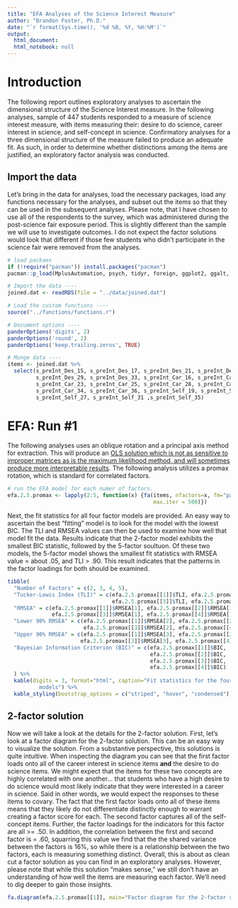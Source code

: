 ```yaml
---
title: "EFA Analyses of the Science Interest Measure"
author: "Brandon Foster, Ph.D."
date: "`r format(Sys.time(), '%d %B, %Y, %H:%M')`"
output:
  html_document:
  html_notebook: null
---
```


# Introduction

The following report outlines exploratory analyses to ascertain the dimensional structure of the Science Interest measure. In the following analyses, sample of 447 students responded to a measure of science interest measure, with items measuring their: desire to do science, career interest in science, and self-concept in science. Confirmatory analyses for a three dimensional structure of the measure failed to produce an adequate fit. As such, in order to determine whether distinctions among the items are justified, an exploratory factor analysis was conducted. 

## Import the data 
Let's bring in the data for analyses, load the necessary packages, load any functions necessary for the analyses, and subset out the items so that they can be used in the subsequent analyses. Please note, that I have chosen to use all of the respondents to the survey, which was administered during the post-science fair exposure period. This is slightly different than the sample we will use to investigate outcomes. I do not expect the factor solutions would look that different if those few students who didn't participate in the science fair were removed from the analyses.

```r
# load packaes
if (!require("pacman")) install.packages("pacman")
pacman::p_load(MplusAutomation, psych, tidyr, foreign, ggplot2, ggalt, ggthemes, readr, dplyr, knitr, scales, pander, lavaan, kableExtra, GPArotation)

# Import the data ----
joined.dat <- readRDS(file = "../data/joined.dat")

# Load the custom functions ----
source("../functions/functions.r")

# Document options ----
panderOptions('digits', 2)
panderOptions('round', 2)
panderOptions('keep.trailing.zeros', TRUE)

# Munge data ----
items <- joined.dat %>%
  select(s_preInt_Des_15, s_preInt_Des_17, s_preInt_Des_21, s_preInt_Des_24, s_preInt_Des_26, 
         s_preInt_Des_29, s_preInt_Des_33, s_preInt_Car_16, s_preInt_Car_18, s_preInt_Car_20, 
         s_preInt_Car_23, s_preInt_Car_25, s_preInt_Car_28, s_preInt_Car_30, s_preInt_Car_32, 
         s_preInt_Car_34, s_preInt_Car_36, s_preInt_Self_19, s_preInt_Self_22, 
         s_preInt_Self_27, s_preInt_Self_31 ,s_preInt_Self_35)
```

# EFA: Run #1

The following analyses uses an oblique rotation and a principal axis method for extraction. This will produce an [OLS solution which is not as sensitive to improper matrices as is the maximum likelihood method, and will sometimes produce more interpretable results](http://personality-project.org/r/psych/HowTo/factor.pdf). The following analysis utilizes a promax rotation, which is standard for correlated factors. 
```r
# run the EFA model for each numer of factors. 
efa.2.5.promax <- lapply(2:5, function(x) {fa(items, nfactors=x, fm="pa", rotate = "promax", 
                                              max.iter = 500)})
```

Next, the fit statistics for all four factor models are provided. An easy way to ascertain the best "fitting" model is to look for the model with the lowest BIC. The TLI and RMSEA values can then be used to examine how well that model fit the data. Results indicate that the 2-factor model exhibits the smallest BIC statistic, followed by the 5-factor soultuon. Of these two models, the 5-factor model shows the smallest fit statistics with RMSEA value = about .05, and TLI > .90. This result indicates that the patterns in the factor loadings for both should be examined. 

```r
tibble(
  "Number of Factors" = c(2, 3, 4, 5),
  "Tucker-Lewis Index (TLI)" = c(efa.2.5.promax[[1]]$TLI, efa.2.5.promax[[2]]$TLI,
                                 efa.2.5.promax[[3]]$TLI, efa.2.5.promax[[4]]$TLI), 
  "RMSEA" = c(efa.2.5.promax[[1]]$RMSEA[1], efa.2.5.promax[[2]]$RMSEA[1], 
              efa.2.5.promax[[3]]$RMSEA[1], efa.2.5.promax[[4]]$RMSEA[1]),
  "Lower 90% RMSEA" = c(efa.2.5.promax[[1]]$RMSEA[2], efa.2.5.promax[[2]]$RMSEA[2], 
                        efa.2.5.promax[[3]]$RMSEA[2], efa.2.5.promax[[4]]$RMSEA[2]),
  "Upper 90% RMSEA" = c(efa.2.5.promax[[1]]$RMSEA[3], efa.2.5.promax[[2]]$RMSEA[3], 
                       efa.2.5.promax[[3]]$RMSEA[3], efa.2.5.promax[[4]]$RMSEA[3]),
  "Bayesian Information Criterion (BIC)" = c(efa.2.5.promax[[1]]$BIC, 
                                             efa.2.5.promax[[2]]$BIC, 
                                             efa.2.5.promax[[3]]$BIC, 
                                             efa.2.5.promax[[4]]$BIC)
  ) %>%
  kable(digits = 3, format="html", caption="Fit statistics for the four different EFA 
          models") %>%
  kable_styling(bootstrap_options = c("striped", "hover", "condensed"))
```

## 2-factor solution
Now we will take a look at the details for the 2-factor solution. First, let's look at a factor diagram for the 2-factor solution. This can be an easy way to visualize the solution. From a substantive perspective, this solutions is quite intuitive. When inspecting the diagram you can see that the first factor loads onto all of the career interest in science items **and** the desire to do science items. We might expect that the items for these two concepts are highly correlated with one another... that students who have a high desire to do science would most likely indicate that they were interested in a career in science. Said in other words, we would expect the responses to these items to covary. The fact that the first factor loads onto all of these items means that they likely do not differentiate distinctly enough to warrant creating a factor score for each. The second factor captures all of the self-concept items. Further, the factor loadings for the indicators for this factor are all >= .50. In addition, the correlation between the first and second factor is = .60, squarring this value we find that the the shared variance between the factors is 16%, so while there is a relationship between the two factors, each is measuring something distinct. Overall, this is about as clean cut a factor solution as you can find in an exploratory analyses. However, please note that while this solution "makes sense," we still don't have an understanding of how well the items are measuring each factor. We'll need to dig deeper to gain those insights.

```r
fa.diagram(efa.2.5.promax[[1]], main="Factor diagram for the 2-factor solution")
```
